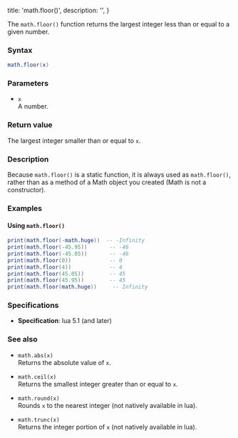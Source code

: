   title: 'math.floor()',
  description: '',
}

The `math.floor()` function returns the largest integer less than or equal to a given number.

### Syntax  

```lua
math.floor(x)
```

### Parameters  

- `x`  
  A number.

### Return value  

The largest integer smaller than or equal to `x`. 

### Description  

Because `math.floor()` is a static function, it is always used as `math.floor()`, rather than as a method of a Math object you created (Math is not a constructor).

### Examples  

#### Using `math.floor()`  

```lua
print(math.floor(-math.huge))  -- -Infinity
print(math.floor(-45.95))       -- -46
print(math.floor(-45.05))       -- -46
print(math.floor(0))            -- 0
print(math.floor(4))            -- 4
print(math.floor(45.05))        -- 45
print(math.floor(45.95))        -- 45
print(math.floor(math.huge))     -- Infinity
```

### Specifications  

- **Specification**: lua 5.1 (and later)

### See also  

- `math.abs(x)`  
  Returns the absolute value of `x`.

- `math.ceil(x)`  
  Returns the smallest integer greater than or equal to `x`.

- `math.round(x)`  
  Rounds `x` to the nearest integer (not natively available in lua).

- `math.trunc(x)`  
  Returns the integer portion of `x` (not natively available in lua).
